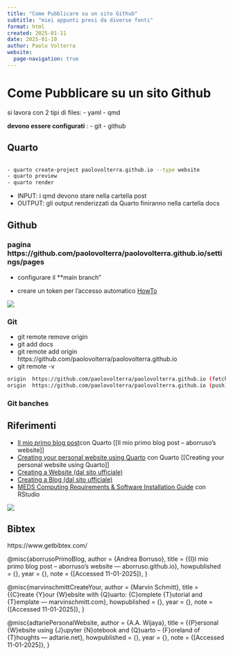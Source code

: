 ```yaml
---
title: "Come Pubblicare su un sito Github"
subtitle: "miei appunti presi da diverse fonti"
format: html
created: 2025-01-11
date: 2025-01-10
author: Paolo Volterra
website:
  page-navigation: true
---
```



# Come Pubblicare su un sito Github

si lavora con 2 tipi di files:
- yaml
- qmd

**devono essere configurati** :
- git
- github



## Quarto

```bash

- quarto create-project paolovolterra.github.io --type website
- quarto preview
- quarto render

```

- INPUT: i qmd devono stare nella cartella post
- OUTPUT: gli output renderizzati da Quarto finiranno nella cartella docs

## Github


### pagina https://github.com/paolovolterra/paolovolterra.github.io/settings/pages 

- configurare il **main branch"

- creare un token per l'accesso automatico [HowTo](https://docs.github.com/en/organizations/managing-programmatic-access-to-your-organization/setting-a-personal-access-token-policy-for-your-organization#restricting-access-by-personal-access-tokens) 

![](./immagini/20250111112443.png)

### Git
- git remote remove origin
- git add docs
- git remote add origin https://github.com/paolovolterra/paolovolterra.github.io
- git remote -v

```bash
origin  https://github.com/paolovolterra/paolovolterra.github.io (fetch)
origin  https://github.com/paolovolterra/paolovolterra.github.io (push)
```


### Git banches


## Riferimenti

- [Il mio primo blog post](https://aborruso.github.io/til/un-sito-in-quarto/)con Quarto [[Il mio primo blog post – aborruso’s website]]
- [Creating your personal website using Quarto](https://ucsb-meds.github.io/creating-quarto-websites/)  con Quarto [[Creating your personal website using Quarto]]
- [Creating a Website (dal sito ufficiale)](https://quarto.org/docs/websites/)
- [Creating a Blog (dal sito ufficiale)](https://quarto.org/docs/websites/website-blog.html)
- [MEDS Computing Requirements & Software Installation Guide](https://ucsb-meds.github.io/MEDS-installation-guide/) con RStudio


![](./immagini/2020250111120332.png)


## Bibtex
https://www.getbibtex.com/


@misc{aborrusoPrimoBlog,
	author = {Andrea Borruso},
	title = {{I}l mio primo blog post – aborruso’s website --- aborruso.github.io},
	howpublished = {\url{https://aborruso.github.io/til/un-sito-in-quarto/}},
	year = {},
	note = {[Accessed 11-01-2025]},
}

@misc{marvinschmittCreateYour,
	author = {Marvin Schmitt},
	title = {{C}reate {Y}our {W}ebsite with {Q}uarto: {C}omplete {T}utorial and {T}emplate --- marvinschmitt.com},
	howpublished = {\url{https://marvinschmitt.com/blog/website-tutorial-quarto/}},
	year = {},
	note = {[Accessed 11-01-2025]},
}

@misc{adtariePersonalWebsite,
	author = {A.A. Wijaya},
	title = {{P}ersonal {W}ebsite using {J}upyter {N}otebook and {Q}uarto – {F}oreland of {T}houghts --- adtarie.net},
	howpublished = {\url{https://adtarie.net/posts/007-quarto-python-tutorial/}},
	year = {},
	note = {[Accessed 11-01-2025]},
}

